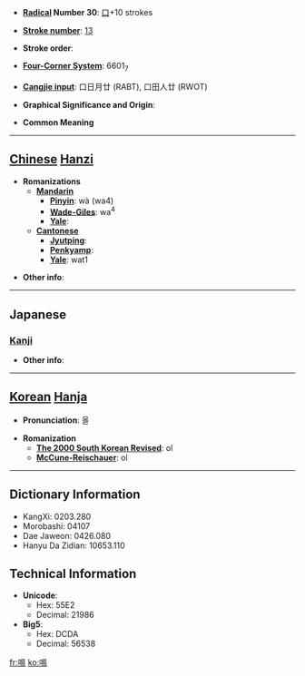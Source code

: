 * '''[[Wiktionary:Chinese radical index| Radical]] Number 30''': [[Wiktionary:Chinese radical index 口|口]]+10 strokes

* '''[[Wiktionary:Chinese total strokes index|Stroke number]]''': [[Wiktionary:Chinese total strokes index 13|13]]

* '''Stroke order''': 

* '''[[Wiktionary:Chinese four corner index|Four-Corner System]]''': 6601<sub>7</sub>

* '''[[Wiktionary:Chinese Cangjie index|Cangjie input]]''': 口日月廿 (RABT), 口田人廿 (RWOT)

* '''Graphical Significance and Origin''': 

* '''Common Meaning'''

----

== [[Chinese]] [[Hanzi]] ==

* '''Romanizations'''
** '''[[Mandarin]]'''
*** '''[[Pinyin]]''': wà (wa4)
*** '''[[Wade-Giles]]''': wa<sup>4</sup>
*** '''[[Yale]]''': 
** '''[[Cantonese]]'''
*** '''[[Jyutping]]''':
*** '''[[Penkyamp]]''': 
*** '''[[Yale]]''': wat1

* '''Other info''': 

----

==Japanese==
===[[Kanji]]===
{{kanji|on readings=[[らつ]] (ratsu), [[らち]] (rachi), [[あつ]] (atsu), [[えち]] (echi)
|kun readings=[[むせっぶ]] (musebbu), [[のむ]] (nomu)
}}

* '''Other info''':  

----

== [[Korean]] [[Hanja]] ==

* '''Pronunciation''': 올

* '''Romanization'''
** '''[[The 2000 South Korean Revised Romanization|The 2000 South Korean Revised]]''': ol
** '''[[McCune-Reischauer]]''': ol

----

== Dictionary Information ==

* KangXi: 0203.280
* Morobashi: 04107
* Dae Jaweon: 0426.080
* Hanyu Da Zidian: 10653.110

== Technical Information ==

* '''Unicode''':
** Hex: 55E2
** Decimal: 21986
* '''Big5''':
** Hex: DCDA
** Decimal: 56538

[[fr:嗢]]
[[ko:嗢]]